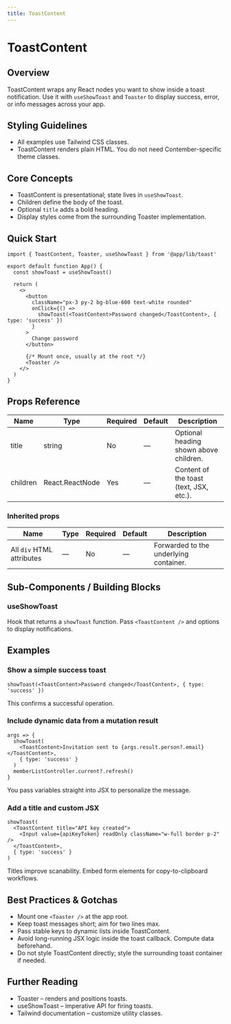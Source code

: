 ```yaml
---
title: ToastContent
---
```


<!-- Edited by human: false -->
<!-- Examples count: 15 -->
<!-- Source examples: 0 -->
<!-- Playground examples: 5 -->
<!-- External examples: 10 -->
<!-- Import examples: 8 -->

# ToastContent

## Overview
ToastContent wraps any React nodes you want to show inside a toast notification.
Use it with `useShowToast` and `Toaster` to display success, error, or info messages across your app.

## Styling Guidelines
* All examples use Tailwind CSS classes.
* ToastContent renders plain HTML. You do not need Contember-specific theme classes.

## Core Concepts
* ToastContent is presentational; state lives in `useShowToast`.
* Children define the body of the toast.
* Optional `title` adds a bold heading.
* Display styles come from the surrounding Toaster implementation.

## Quick Start
```tsx
import { ToastContent, Toaster, useShowToast } from '@app/lib/toast'

export default function App() {
  const showToast = useShowToast()

  return (
    <>
      <button
        className="px-3 py-2 bg-blue-600 text-white rounded"
        onClick={() =>
          showToast(<ToastContent>Password changed</ToastContent>, { type: 'success' })
        }
      >
        Change password
      </button>

      {/* Mount once, usually at the root */}
      <Toaster />
    </>
  )
}
```

## Props Reference
| Name | Type | Required | Default | Description |
| --- | --- | --- | --- | --- |
| title | string | No | — | Optional heading shown above children. |
| children | React.ReactNode | Yes | — | Content of the toast (text, JSX, etc.). |

### Inherited props
| Name | Type | Required | Default | Description |
| --- | --- | --- | --- | --- |
| All `div` HTML attributes | — | No | — | Forwarded to the underlying container. |

## Sub-Components / Building Blocks
### useShowToast
Hook that returns a `showToast` function. Pass `<ToastContent />` and options to display notifications.

## Examples
### Show a simple success toast
```tsx
showToast(<ToastContent>Password changed</ToastContent>, { type: 'success' })
```
This confirms a successful operation.

### Include dynamic data from a mutation result
```tsx
args => {
  showToast(
    <ToastContent>Invitation sent to {args.result.person?.email}</ToastContent>,
    { type: 'success' }
  )
  memberListController.current?.refresh()
}
```
You pass variables straight into JSX to personalize the message.

### Add a title and custom JSX
```tsx
showToast(
  <ToastContent title="API key created">
    <Input value={apiKeyToken} readOnly className="w-full border p-2" />
  </ToastContent>,
  { type: 'success' }
)
```
Titles improve scanability. Embed form elements for copy-to-clipboard workflows.

## Best Practices & Gotchas
* Mount one `<Toaster />` at the app root.
* Keep toast messages short; aim for two lines max.
* Pass stable keys to dynamic lists inside ToastContent.
* Avoid long-running JSX logic inside the toast callback. Compute data beforehand.
* Do not style ToastContent directly; style the surrounding toast container if needed.

## Further Reading
* Toaster – renders and positions toasts.
* useShowToast – imperative API for firing toasts.
* Tailwind documentation – customize utility classes.

<!-- End of Generated Documentation -->
